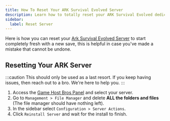 ```yaml
---
title: How To Reset Your ARK Survival Evolved Server
description: Learn how to totally reset your ARK Survival Evolved dedicated server.
sidebar:
  label: Reset Server
---
```


Here is how you can reset your [Ark Survival Evolved Server](https://www.gamehostbros.com/ark-survival-evolved-server-hosting/) to start completely fresh with a new save, this is helpful in case you've made a mistake that cannot be undone.

## Resetting Your ARK Server

:::caution
This should only be used as a last resort. If you keep having issues, then reach out to a bro. We're here to help you.
:::

<Steps>

1. Access the [Game Host Bros Panel](https://panel.gamehostbros.com/) and select your server.
2. Go to `Management > File Manager` and delete **ALL the folders and files** (The file manager should have nothing left).
3. In the sidebar select `Configuration > Server Actions`.
4. Click `Reinstall Server` and wait for the install to finish.
</Steps>